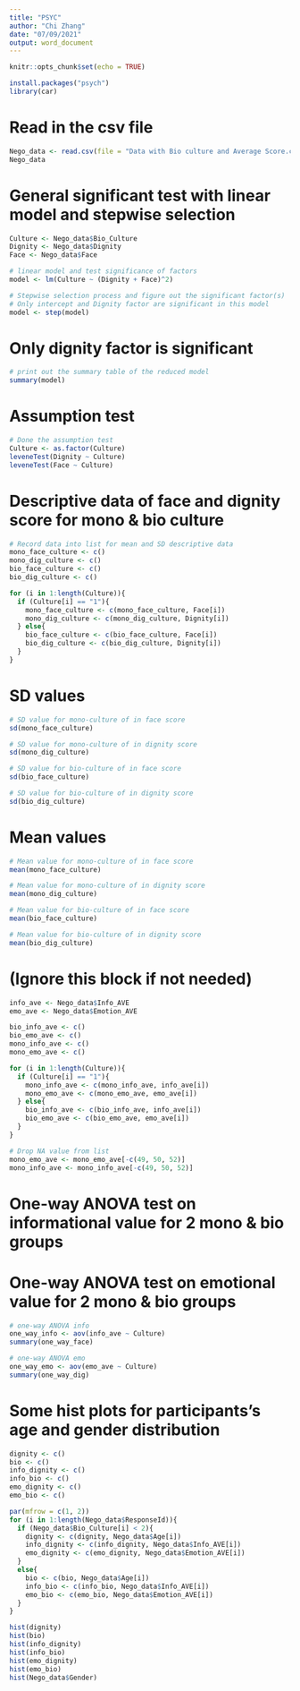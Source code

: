 ```yaml
---
title: "PSYC"
author: "Chi Zhang"
date: "07/09/2021"
output: word_document
---
```


```r
knitr::opts_chunk$set(echo = TRUE)
```

```r
install.packages("psych")
library(car)
```

# Read in the csv file
```r
Nego_data <- read.csv(file = "Data with Bio culture and Average Score.csv")
Nego_data
```

# General significant test with linear model and stepwise selection
```r
Culture <- Nego_data$Bio_Culture
Dignity <- Nego_data$Dignity
Face <- Nego_data$Face

# linear model and test significance of factors
model <- lm(Culture ~ (Dignity + Face)^2)

# Stepwise selection process and figure out the significant factor(s)
# Only intercept and Dignity factor are significant in this model
model <- step(model)
```

# Only dignity factor is significant
```r
# print out the summary table of the reduced model
summary(model)
```

# Assumption test
```r
# Done the assumption test
Culture <- as.factor(Culture)
leveneTest(Dignity ~ Culture)
leveneTest(Face ~ Culture)
```

# Descriptive data of face and dignity score for mono & bio culture
```r
# Record data into list for mean and SD descriptive data
mono_face_culture <- c()
mono_dig_culture <- c()
bio_face_culture <- c()
bio_dig_culture <- c()

for (i in 1:length(Culture)){
  if (Culture[i] == "1"){
    mono_face_culture <- c(mono_face_culture, Face[i])
    mono_dig_culture <- c(mono_dig_culture, Dignity[i])
  } else{
    bio_face_culture <- c(bio_face_culture, Face[i])
    bio_dig_culture <- c(bio_dig_culture, Dignity[i])
  }
}
```

# SD values
```r
# SD value for mono-culture of in face score
sd(mono_face_culture)

# SD value for mono-culture of in dignity score
sd(mono_dig_culture)

# SD value for bio-culture of in face score
sd(bio_face_culture)

# SD value for bio-culture of in dignity score
sd(bio_dig_culture)
```

# Mean values
```r
# Mean value for mono-culture of in face score
mean(mono_face_culture)

# Mean value for mono-culture of in dignity score
mean(mono_dig_culture)

# Mean value for bio-culture of in face score
mean(bio_face_culture)

# Mean value for bio-culture of in dignity score
mean(bio_dig_culture)
```

# (Ignore this block if not needed)
```r
info_ave <- Nego_data$Info_AVE
emo_ave <- Nego_data$Emotion_AVE

bio_info_ave <- c()
bio_emo_ave <- c()
mono_info_ave <- c()
mono_emo_ave <- c()

for (i in 1:length(Culture)){
  if (Culture[i] == "1"){
    mono_info_ave <- c(mono_info_ave, info_ave[i])
    mono_emo_ave <- c(mono_emo_ave, emo_ave[i])
  } else{
    bio_info_ave <- c(bio_info_ave, info_ave[i])
    bio_emo_ave <- c(bio_emo_ave, emo_ave[i])
  }
}

# Drop NA value from list
mono_emo_ave <- mono_emo_ave[-c(49, 50, 52)]
mono_info_ave <- mono_info_ave[-c(49, 50, 52)]
```

# One-way ANOVA test on informational value for 2 mono & bio groups
# One-way ANOVA test on emotional value for 2 mono & bio groups
```r
# one-way ANOVA info
one_way_info <- aov(info_ave ~ Culture)
summary(one_way_face)

# one-way ANOVA emo
one_way_emo <- aov(emo_ave ~ Culture)
summary(one_way_dig)
```

# Some hist plots for participants's age and gender distribution
```r
dignity <- c()
bio <- c()
info_dignity <- c()
info_bio <- c()
emo_dignity <- c()
emo_bio <- c()

par(mfrow = c(1, 2))
for (i in 1:length(Nego_data$ResponseId)){
  if (Nego_data$Bio_Culture[i] < 2){
    dignity <- c(dignity, Nego_data$Age[i])
    info_dignity <- c(info_dignity, Nego_data$Info_AVE[i])
    emo_dignity <- c(emo_dignity, Nego_data$Emotion_AVE[i])
  }
  else{
    bio <- c(bio, Nego_data$Age[i])
    info_bio <- c(info_bio, Nego_data$Info_AVE[i])
    emo_bio <- c(emo_bio, Nego_data$Emotion_AVE[i])
  }
}

hist(dignity)
hist(bio)
hist(info_dignity)
hist(info_bio)
hist(emo_dignity)
hist(emo_bio)
hist(Nego_data$Gender)
```
